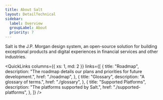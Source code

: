 ```yaml
---
title: About Salt
layout: DetailTechnical
sidebar:
  label: Overview
  groupLabel: About
  priority: 7
---
```


Salt is the J.P. Morgan design system, an open-source solution for building exceptional products and digital experiences in financial services and other industries.

<QuickLinks
  columns={{ xs: 1, md: 2 }}
  links={[
    {
      title: "Roadmap",
      description:
        "The roadmap details our plans and priorities for future development.",
      href: "./roadmap",
    },
    {
      title: "Glossary",
      description: "A glossary of terms.",
      href: "./glossary",
    },
    {
      title: "Supported Platforms",
      description: "The platforms supported by Salt.",
      href: "./supported-platforms",
    },
  ]}
/>
